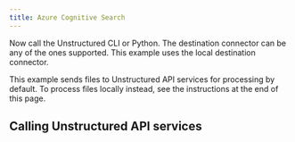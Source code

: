 ```yaml
---
title: Azure Cognitive Search
---
```



<NewDocument />


<SharedAzureCS />

Now call the Unstructured CLI or Python. The destination connector can be any of the ones supported. This example uses the local destination connector.

This example sends files to Unstructured API services for processing by default. To process files locally instead, see the instructions at the end of this page.


<CodeGroup>
  <AzureCSAPISh />
  <AzureCSAPIPyV2 />
  <AzureCSAPIPyV1 />
</CodeGroup>


<IndexSchemaSampleMapping />

## Calling Unstructured API services


<SharedPartitionByAPIOSS/>
